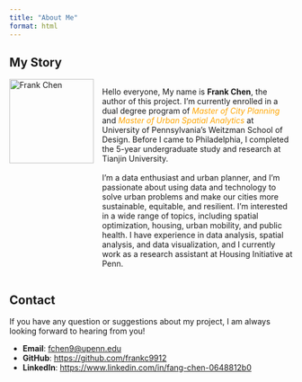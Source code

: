 ```yaml
---
title: "About Me"
format: html
---
```


## My Story

<div style="display: flex; align-items: flex-start;">
  <img src="images/Frank.jpg" alt="Frank Chen" style="width: 150px; margin-right: 15px;">
  <p>Hello everyone, My name is **Frank Chen**, the author of this project. I'm currently enrolled in a dual degree program of <span style="color: orange;">*Master of City Planning*</span> and <span style="color: orange;">*Master of Urban Spatial Analytics*</span> at University of Pennsylvania's Weitzman School of Design. Before I came to Philadelphia, I completed the 5-year undergraduate study and research at Tianjin University.<br><br>
  I'm a data enthusiast and urban planner, and I'm passionate about using data and technology to solve urban problems and make our cities more sustainable, equitable, and resilient. I'm interested in a wide range of topics, including spatial optimization, housing, urban mobility, and public health. I have experience in data analysis, spatial analysis, and data visualization, and I currently work as a research assistant at Housing Initiative at Penn.</p>
</div>

## Contact

If you have any question or suggestions about my project, I am always looking forward to hearing from you!

- **Email**: [fchen9@upenn.edu](mailto:fchen9@upenn.edu)
- **GitHub**: [https://github.com/frankc9912](https://github.com/frankc9912)
- **LinkedIn**: [https://www.linkedin.com/in/fang-chen-0648812b0](https://www.linkedin.com/in/fang-chen-0648812b0/) 